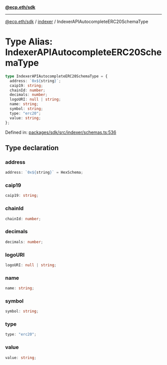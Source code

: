 [**@ecp.eth/sdk**](../../index.mdx)

***

[@ecp.eth/sdk](/sdk-reference/index.mdx) / [indexer](/sdk-reference/indexer/index.mdx) / IndexerAPIAutocompleteERC20SchemaType

# Type Alias: IndexerAPIAutocompleteERC20SchemaType

```ts
type IndexerAPIAutocompleteERC20SchemaType = {
  address: `0x${string}`;
  caip19: string;
  chainId: number;
  decimals: number;
  logoURI: null | string;
  name: string;
  symbol: string;
  type: "erc20";
  value: string;
};
```

Defined in: [packages/sdk/src/indexer/schemas.ts:536](https://github.com/ecp-eth/comments-monorepo/blob/main/packages/sdk/src/indexer/schemas.ts#L536)

## Type declaration

### address

```ts
address: `0x${string}` = HexSchema;
```

### caip19

```ts
caip19: string;
```

### chainId

```ts
chainId: number;
```

### decimals

```ts
decimals: number;
```

### logoURI

```ts
logoURI: null | string;
```

### name

```ts
name: string;
```

### symbol

```ts
symbol: string;
```

### type

```ts
type: "erc20";
```

### value

```ts
value: string;
```
